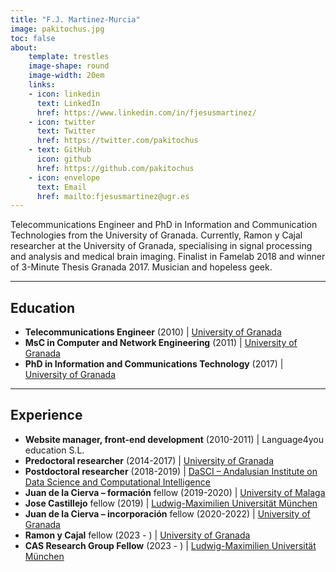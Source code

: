 ```yaml
---
title: "F.J. Martinez-Murcia"
image: pakitochus.jpg
toc: false
about: 
    template: trestles
    image-shape: round
    image-width: 20em
    links:
    - icon: linkedin
      text: LinkedIn
      href: https://www.linkedin.com/in/fjesusmartinez/
    - icon: twitter
      text: Twitter
      href: https://twitter.com/pakitochus
    - text: GitHub
      icon: github
      href: https://github.com/pakitochus
    - icon: envelope
      text: Email
      href: mailto:fjesusmartinez@ugr.es
---
```



Telecommunications Engineer and PhD in Information and Communication Technologies from the University of Granada. Currently, Ramon y Cajal researcher at the University of Granada, specialising in signal processing and analysis and medical brain imaging. Finalist in Famelab 2018 and winner of 3-Minute Thesis Granada 2017. Musician and hopeless geek.

---

## Education
- **Telecommunications Engineer** (2010) | [University of Granada](https://www.ugr.es)
- **MsC in Computer and Network Engineering** (2011) | [University of Granada](https://www.ugr.es)
- **PhD in Information and Communications Technology** (2017) | [University of Granada](https://www.ugr.es)

---

## Experience
- **Website manager, front-end development** (2010-2011) | Language4you education S.L. 
- **Predoctoral researcher** (2014-2017) | [University of Granada](https://www.ugr.es)
- **Postdoctoral researcher** (2018-2019) | [DaSCI – Andalusian Institute on Data Science and Computational Intelligence](https://www.dasci.es)
- **Juan de la Cierva – formación** fellow (2019-2020) | [University of Malaga](https://www.uma.es)
- **Jose Castillejo** fellow (2019) | [Ludwig-Maximilien Universität München](https://www.lmu.de/en/)
- **Juan de la Cierva – incorporación** fellow (2020-2022) | [University of Granada](https://www.ugr.es)
- **Ramon y Cajal** fellow (2023 - ) | [University of Granada](https://www.ugr.es)
- **CAS Research Group Fellow** (2023 - ) | [Ludwig-Maximilien Universität München](https://www.lmu.de/en/)
